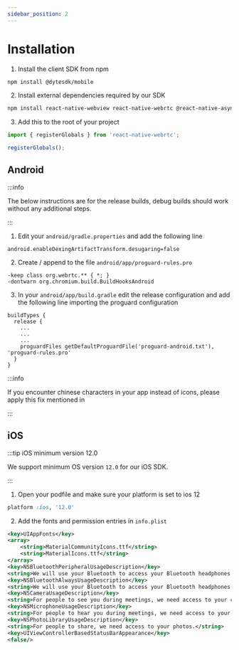 ```yaml
---
sidebar_position: 2
---
```


# Installation

1. Install the client SDK from npm

```bash npm2yarn
npm install @dytesdk/mobile
```

2. Install external dependencies required by our SDK

```bash npm2yarn
npm install react-native-webview react-native-webrtc @react-native-async-storage/async-storage react-native-vector-icons
```

3. Add this to the root of your project

```js
import { registerGlobals } from 'react-native-webrtc';

registerGlobals();
```

## Android

:::info

The below instructions are for the release builds, debug builds should work
without any additional steps.

:::

1. Edit your `android/gradle.properties` and add the following line

```
android.enableDexingArtifactTransform.desugaring=false
```

2. Create / append to the file `android/app/proguard-rules.pro`

```
-keep class org.webrtc.** { *; }
-dontwarn org.chromium.build.BuildHooksAndroid
```

3. In your `android/app/build.gradle` edit the release configuration and add the
   following line importing the proguard configuration

```
buildTypes {
  release {
    ...
    ...
    ...
    proguardFiles getDefaultProguardFile('proguard-android.txt'), 'proguard-rules.pro'
  }
}
```

:::info

If you encounter chinese characters in your app instead of icons, please apply
this fix mentioned in

:::

## iOS

:::tip iOS minimum version 12.0

We support minimum OS version `12.0` for our iOS SDK.

:::

1. Open your podfile and make sure your platform is set to ios 12

```ruby
platform :ios, '12.0'
```

2. Add the fonts and permission entries in `info.plist`

```xml
<key>UIAppFonts</key>
<array>
    <string>MaterialCommunityIcons.ttf</string>
    <string>MaterialIcons.ttf</string>
</array>
<key>NSBluetoothPeripheralUsageDescription</key>
<string>We will use your Bluetooth to access your Bluetooth headphones.</string>
<key>NSBluetoothAlwaysUsageDescription</key>
<string>We will use your Bluetooth to access your Bluetooth headphones.</string>
<key>NSCameraUsageDescription</key>
<string>For people to see you during meetings, we need access to your camera.</string>
<key>NSMicrophoneUsageDescription</key>
<string>For people to hear you during meetings, we need access to your microphone.</string>
<key>NSPhotoLibraryUsageDescription</key>
<string>For people to share, we need access to your photos.</string>
<key>UIViewControllerBasedStatusBarAppearance</key>
<false/>
```
